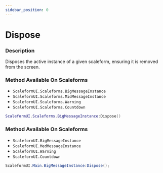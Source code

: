 ```yaml
---
sidebar_position: 0
---
```


# Dispose



### Description

Disposes the active instance of a given scaleform, ensuring it is removed from the screen.

<Tabs>
<TabItem value="lua" label="Lua">

### Method Available On Scaleforms

- `ScaleformUI.Scaleforms.BigMessageInstance`
- `ScaleformUI.Scaleforms.MidMessageInstance`
- `ScaleformUI.Scaleforms.Warning`
- `ScaleformUI.Scaleforms.Countdown`

```lua
ScaleformUI.Scaleforms.BigMessageInstance:Dispose()
```
</TabItem>

<TabItem value="csharp" label="C#">

### Method Available On Scaleforms

- `ScaleformUI.BigMessageInstance`
- `ScaleformUI.MedMessageInstance`
- `ScaleformUI.Warning`
- `ScaleformUI.Countdown`

```csharp
ScaleformUI.Main.BigMessageInstance:Dispose();
```
</TabItem>
</Tabs>